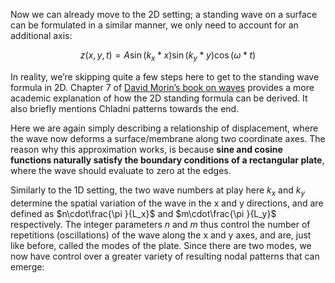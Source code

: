 Now we can already move to the 2D setting; a standing wave on a surface can be formulated in a similar manner, we only need to account for an additional axis:

$$ z(x, y, t) = A \sin({k_x} * x) \sin({k_y} * y) \cos(\omega * t) $$

In reality, we’re skipping quite a few steps here to get to the standing wave formula in 2D. Chapter 7 of [David Morin’s book on waves](https://davidmorin.physics.fas.harvard.edu/books/waves/) provides a more academic explanation of how the 2D standing formula can be derived. It also briefly mentions Chladni patterns towards the end.

Here we are again simply describing a relationship of displacement, where the wave now deforms a surface/membrane along two coordinate axes. The reason why this approximation works, is because **sine and cosine functions naturally satisfy the boundary conditions of a rectangular plate**, where the wave should evaluate to zero at the edges. 

Similarly to the 1D setting, the two wave numbers at play here $k_x$ and $k_y$ determine the spatial variation of the wave in the x and y directions, and are defined as $n\cdot\frac{\pi }{L_x}$ and $m\cdot\frac{\pi }{L_y}$ respectively. The integer parameters $n$ and $m$ thus control the number of repetitions (oscillations) of the wave along the x and y axes, and are, just like before, called the modes of the plate. Since there are two modes, we now have control over a greater variety of resulting nodal patterns that can emerge: